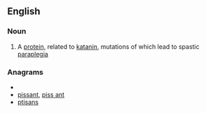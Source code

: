 ==English==

===Noun===
{{en-noun|-}}

#{{protein}} A [[protein]], related to [[katanin]], mutations of which lead to spastic [[paraplegia]]

===Anagrams===
* {{alphagram|ainpsst}}
* [[pissant#English|pissant]], [[piss ant#English|piss ant]]
* [[ptisans#English|ptisans]]